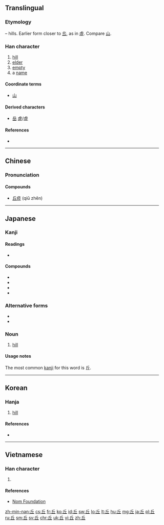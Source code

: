 {{also|丠}}<!-- may be replaced by zh-forms -->
==Translingual==

===Etymology===
{{liushu|i}} – hills. Earlier form closer to [[丠]], as in [[虛]]. Compare [[山]].

===Han character===
{{Han char|rn=1|rad=一|as=04|sn=5|four=72101|canj=OM|ids=}}

# [[hill]]
# [[elder]]
# [[empty]]
# a [[name]]

====Coordinate terms====
* {{sense|hills}} [[山]]

====Derived characters====
* [[岳]] [[虗]]/[[虛]]

====References====
* {{Han ref|kx=0077.140|dkj=00033|dj=0156.020|hdz=10017.010|uh=4E18|ud=19992|bh=A543|bd=42307}}

----

==Chinese==
{{zh-hanzi-box|[[丘]]}}

===Pronunciation===
{{zh-pron
|m=qiū
|c=jau1
|mc=y
|oc=y
|ma=
|cat=n,a,pn
}}

====Compounds====
* [[丘疹]] (qiū zhěn)

----

==Japanese==

===Kanji===
{{ja-kanji|grade=c|rs=一04}}

====Readings====
* {{ja-readings|goon=[[く]] (ku)|kanon=[[きゅう]] (kyū)|kun=[[おか]] (oka)}}

====Compounds====
* {{ja-r|丘上|きゅうじょう}}
* {{ja-r|丘疹|きゅうしん}}
* {{ja-r|丘辺|おかべ}}
* {{ja-r|丘陵|きゅうりょう}}

===Alternative forms===
* {{l/ja|岡}}
* {{l/ja|壟}}

===Noun===
{{ja-noun|おか}}

# [[hill]]
#: {{ja-usex|丘を下る|おか を くだる|to go down a hill}}

====Usage notes====
The most common [[kanji]] for this word is 丘.

----

==Korean==

===Hanja===
{{ko-hanja|hangeul=구|rv=gu|mr=ku|eumhun=언덕|ehrv=eondeok|ehmr=ǒndǒk|ehy=}}

# [[hill]]

====References====
* {{Hanja ref|nav=8208}}

----

==Vietnamese==

===Han character===
{{vi-hantu|[[khâu]], [[kheo]], [[khưu]]|rs=一04}}

# {{defn|lang=vi|sort=一04}}

====References====
*[http://nomfoundation.org/common/nom_details.php?codepoint=4e18 Nom Foundation]

[[zh-min-nan:丘]]
[[cs:丘]]
[[fr:丘]]
[[ko:丘]]
[[id:丘]]
[[sw:丘]]
[[lo:丘]]
[[lt:丘]]
[[hu:丘]]
[[mg:丘]]
[[ja:丘]]
[[pl:丘]]
[[ru:丘]]
[[sm:丘]]
[[sv:丘]]
[[chr:丘]]
[[uk:丘]]
[[vi:丘]]
[[zh:丘]]
